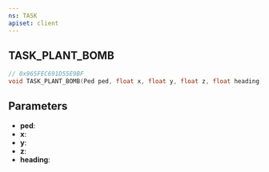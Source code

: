 ```yaml
---
ns: TASK
apiset: client
---
```

## TASK_PLANT_BOMB

```c
// 0x965FEC691D55E9BF
void TASK_PLANT_BOMB(Ped ped, float x, float y, float z, float heading);
```


## Parameters
* **ped**:
* **x**:
* **y**:
* **z**:
* **heading**: